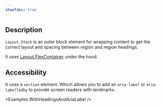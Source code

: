 ```yaml
---
showTabs: true
---
```



## Description

`Layout.Stack` is an outer block element for wrapping content to get the correct layout and spacing between region and region headings.

It uses [Layout.FlexContainer](/uilib/components/layout/FlexContainer) under the hood.

## Accessibility

It uses a `section` element. Which allows you to add an `aria-label` or `aria-labelledby` to provide screen readers with landmarks.

<Examples.WithHeadingsAndAriaLabel />
